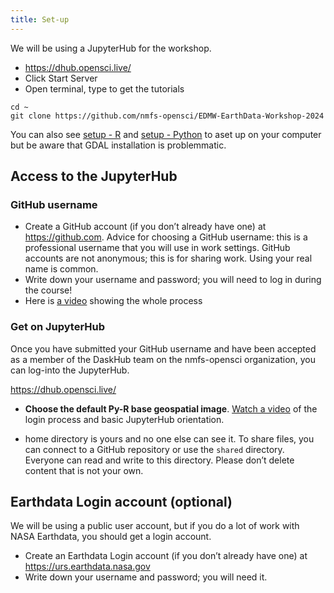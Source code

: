 ```yaml
---
title: Set-up
---
```


We will be using a JupyterHub for the workshop.

* <https://dhub.opensci.live/>
* Click Start Server
* Open terminal, type to get the tutorials
```
cd ~
git clone https://github.com/nmfs-opensci/EDMW-EarthData-Workshop-2024
```

You can also see [setup - R](content/02-local-setup-r.html) and [setup - Python](content/02-local-setup-python.html) to aset up on your computer but be aware that GDAL installation is problemmatic.

## Access to the JupyterHub

### GitHub username

* Create a GitHub account (if you don’t already have one) at <https://github.com>. Advice for choosing a GitHub username: this is a professional username that you will use in work settings. GitHub accounts are not anonymous; this is for sharing work. Using your real name is common.
* Write down your username and password; you will need to log in during the course!
* Here is [a video](https://www.youtube.com/watch?v=nHXw4mGoqiE) showing the whole process

### Get on JupyterHub

Once you have submitted your GitHub username and have been accepted as a member of the DaskHub team on the nmfs-opensci organization, you can log-into the JupyterHub.

<https://dhub.opensci.live/>

* **Choose the default Py-R base geospatial image**. [Watch a video](https://youtu.be/o99jZWHqKi8) of the login process and basic JupyterHub orientation.

* home directory is yours and no one else can see it. To share files, you can connect to a GitHub repository or use the `shared` directory. Everyone can read and write to this directory. Please don't delete content that is not your own.

## Earthdata Login account (optional)

We will be using a public user account, but if you do a lot of work with NASA Earthdata, you should get a login account. 

* Create an Earthdata Login account (if you don't already have one) at <https://urs.earthdata.nasa.gov>
* Write down your username and password; you will need it.


